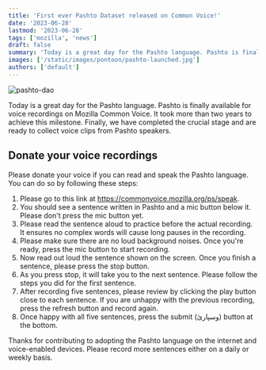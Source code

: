 ```yaml
---
title: 'First ever Pashto Dataset released on Common Voice!'
date: '2023-06-28'
lastmod: '2023-06-28'
tags: ['mozilla', 'news']
draft: false
summary: 'Today is a great day for the Pashto language. Pashto is finally available for voice recordings on Mozilla Common Voice. It took more than two years to achieve this milestone.'
images: ['/static/images/pontoon/pashto-launched.jpg']
authors: ['default']
---
```


![pashto-dao](/static/images/pashto-launched.jpg)

Today is a great day for the Pashto language. Pashto is finally available for voice recordings on Mozilla Common Voice. It took more than two years to achieve this milestone. Finally, we have completed the crucial stage and are ready to collect voice clips from Pashto speakers.

## Donate your voice recordings

Please donate your voice if you can read and speak the Pashto language. You can do so by following these steps:

1. Please go to this link at https://commonvoice.mozilla.org/ps/speak.
2. You should see a sentence written in Pashto and a mic button below it. Please don't press the mic button yet.
3. Please read the sentence aloud to practice before the actual recording. It ensures no complex words will cause long pauses in the recording.
4. Please make sure there are no loud background noises. Once you're ready, press the mic button to start recording.
5. Now read out loud the sentence shown on the screen. Once you finish a sentence, please press the stop button.
6. As you press stop, it will take you to the next sentence. Please follow the steps you did for the first sentence.
7. After recording five sentences, please review by clicking the play button close to each sentence. If you are unhappy with the previous recording, press the refresh button and record again.
8. Once happy with all five sentences, press the submit (وسپارئ) button at the bottom.

Thanks for contributing to adopting the Pashto language on the internet and voice-enabled devices. Please record more sentences either on a daily or weekly basis.
